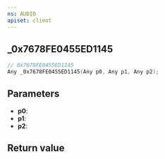 ```yaml
---
ns: AUDIO
apiset: client
---
```

## _0x7678FE0455ED1145

```c
// 0x7678FE0455ED1145
Any _0x7678FE0455ED1145(Any p0, Any p1, Any p2);
```


## Parameters
* **p0**:
* **p1**:
* **p2**:

## Return value